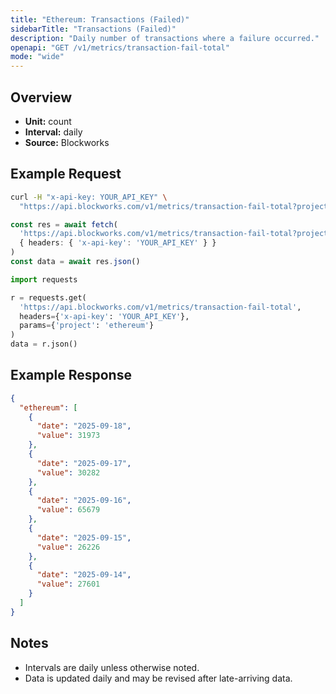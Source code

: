 ```yaml
---
title: "Ethereum: Transactions (Failed)"
sidebarTitle: "Transactions (Failed)"
description: "Daily number of transactions where a failure occurred."
openapi: "GET /v1/metrics/transaction-fail-total"
mode: "wide"
---
```


## Overview

- **Unit:** count
- **Interval:** daily
- **Source:** Blockworks

## Example Request

<CodeGroup>

```bash cURL
curl -H "x-api-key: YOUR_API_KEY" \
  "https://api.blockworks.com/v1/metrics/transaction-fail-total?project=ethereum"
```

```typescript TypeScript
const res = await fetch(
  'https://api.blockworks.com/v1/metrics/transaction-fail-total?project=ethereum',
  { headers: { 'x-api-key': 'YOUR_API_KEY' } }
)
const data = await res.json()
```

```python Python
import requests

r = requests.get(
  'https://api.blockworks.com/v1/metrics/transaction-fail-total',
  headers={'x-api-key': 'YOUR_API_KEY'},
  params={'project': 'ethereum'}
)
data = r.json()
```

</CodeGroup>

## Example Response

```json
{
  "ethereum": [
    {
      "date": "2025-09-18",
      "value": 31973
    },
    {
      "date": "2025-09-17",
      "value": 30282
    },
    {
      "date": "2025-09-16",
      "value": 65679
    },
    {
      "date": "2025-09-15",
      "value": 26226
    },
    {
      "date": "2025-09-14",
      "value": 27601
    }
  ]
}
```

## Notes
- Intervals are daily unless otherwise noted.
- Data is updated daily and may be revised after late-arriving data.
